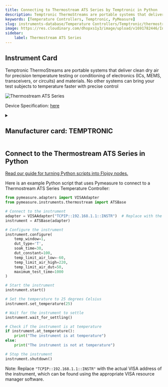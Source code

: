 ```yaml
---
title: Connecting to Thermostream ATS Series by Temptronic in Python
description: Temptronic ThermoStreams are portable systems that deliver clean dry air for precision temperature testing or conditioning of electronics (ICs, MEMS, transceivers, or circuits) and materials. No other systems can bring your test subjects to temperature faster with precise control
keywords: [Temperature Controllers, Temptronic, PyMeasure] 
slug: instruments-database/Temperature Controllers/Temptronic/thermostream-ats-series 
image: https://res.cloudinary.com/dhopxs1y3/image/upload/v1691782446/Instruments/Temperature%20Controllers/Thermostream-ATS-Series/Thermostream-ATS-Series.webp
sidebar:
    label: Thermostream ATS Series 
---
```



## Instrument Card

Temptronic ThermoStreams are portable systems that deliver clean dry air for precision temperature testing or conditioning of electronics (ICs, MEMS, transceivers, or circuits) and materials. No other systems can bring your test subjects to temperature faster with precise control

![Thermostream ATS Series](https://res.cloudinary.com/dhopxs1y3/image/upload/v1691782446/Instruments/Temperature%20Controllers/Thermostream-ATS-Series/Thermostream-ATS-Series.webp)

Device Specification: [here](https://www.intestthermal.com/temptronic/brochure-request?brochure_title=ATS-605%20THERMOSTREAM%C2%AE%20DATASHEET%20AND%20SPECIFICATIONS&brand_interest=Temptronic&brand_sub_folder=temptronic&file_name=TemperatureForcing_ATS605.pdf&product=ThermoStream&hsLang=en)

<details style={{ marginTop: "15px"}}>
<summary><h2 style={{display:'inline'}}>Manufacturer card: TEMPTRONIC</h2></summary>

![TEMPTRONIC](https://res.cloudinary.com/dhopxs1y3/image/upload/v1692806163/Instruments/Vendor%20Logos/Temptronic.png)

**Temptronic** temperature forcing systems, are designed for testing and characterization of semiconductors, ICs, chips, electronics, and materials

- Headquarters: USA
- Yearly Revenue (millions, USD): 19
- Vendor Website: [here](https://www.intestthermal.com/temptronic)

</details>


<FeaturedInstrumentVideo category="TEMPERATURE_CONTROLLERS" />

## Connect to the Thermostream ATS Series in Python

[Read our guide for turning Python scripts into Flojoy nodes.](https://docs.flojoy.ai/contribution/blocks/custom-flojoy-block/)



<Tabs>
<TabItem value="Flojoy" label="Flojoy" className="flojoy-instrument-tabs">

<SectionsCard category="TEMPERATURE_CONTROLLERS" manufacturer="Temptronic"></SectionsCard>

</TabItem>
<TabItem value="PyMeasure" label="PyMeasure">

Here is an example Python script that uses Pymeasure to connect to a Thermostream ATS Series Temperature Controller:

```python
from pymeasure.adapters import VISAAdapter
from pymeasure.instruments.thermostream import ATSBase

# Connect to the instrument
adapter = VISAAdapter("TCPIP::192.168.1.1::INSTR")  # Replace with the actual IP address of the instrument
instrument = ATSBase(adapter)

# Configure the instrument
instrument.configure(
    temp_window=1,
    dut_type='T',
    soak_time=30,
    dut_constant=100,
    temp_limit_air_low=-60,
    temp_limit_air_high=220,
    temp_limit_air_dut=50,
    maximum_test_time=1000
)

# Start the instrument
instrument.start()

# Set the temperature to 25 degrees Celsius
instrument.set_temperature(25)

# Wait for the instrument to settle
instrument.wait_for_settling()

# Check if the instrument is at temperature
if instrument.at_temperature():
    print("The instrument is at temperature")
else:
    print("The instrument is not at temperature")

# Stop the instrument
instrument.shutdown()
```

Note: Replace `"TCPIP::192.168.1.1::INSTR"` with the actual VISA address of the instrument, which can be found using the appropriate VISA resource manager software.

</TabItem>
</Tabs>
